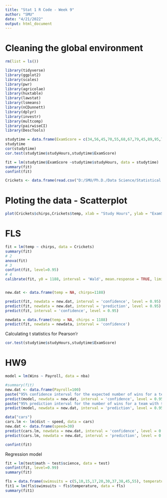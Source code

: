 ---
title: "Stat 1 R Code - Week 9"
author: "SMU"
date: "4/21/2022"
output: html_document
---

# Cleaning the global environment
```{r}
rm(list = ls())
```

```{r include = FALSE}
library(tidyverse)
library(ggplot2)
library(scales)
library(pwr)
library(agricolae)
library(huxtable)
library(lawstat)
library(lsmeans)
library(nCDunnett)
library(dplyr)
library(investr)
library(multcomp)
library(pairwiseCI)
library(DescTools)
```

```{r}
studytime = data.frame(ExamScore = c(34,56,45,70,55,68,67,79,45,89,95,78,94), studyHours = c(1,1,2,2,2,3,4,4,4,6,7,7,8))
studytime
cor(studytime)
cor.test(studytime$studyHours,studytime$ExamScore)

fit = lm(studytime$ExamScore ~studytime$studyHours, data = studytime)
summary(fit)
confint(fit)
```

```{r}
Crickets <- data.frame(read.csv("D:/SMU/Ph.D./Data Science/Statistical Foundation for Data Science/Assignment/Unit 10/Crickets.csv"))
```

# Ploting the data - Scatterplot
```{r}
plot(Crickets$chirps,Crickets$temp, xlab = "Study Hours", ylab = "ExamScore", main = "Study Time Analysis", pch = 15)
```

# FLS
```{r}
fit = lm(temp ~ chirps, data = Crickets)
summary(fit)
# 2
anova(fit)
# 3
confint(fit, level=0.95)
# 4
calibrate(fit, y0 = 1188, interval = 'Wald', mean.response = TRUE, limit = FALSE)


new.dat <- data.frame(temp = NA, chirps=1188)

predict(fit, newdata = new.dat, interval = 'confidence', level = 0.95)
predict(fit, newdata = new.dat, interval = 'prediction', level = 0.95)
predict(fit, interval = 'confidence', level = 0.95)
```

```{r}
newdata = data.frame(temp = NA, chirps = 1188)
predict(fit, newdata = newdata, interval = 'confidence')

```

Calculating t statistics for Pearson'r

```{r}
cor.test(studytime$studyHours,studytime$ExamScore)
```



# HW9

```{r}
model = lm(Wins ~ Payroll, data = nba)

#summary(fit)
new.dat <- data.frame(Payroll=100)
paste("95% confidence interval for the expected number of wins for a team with $100 million payroll")
predict(model, newdata = new.dat, interval = 'confidence', level = 0.95)
paste("95% prediction interval for the number of wins for a team with $100 million payroll")
predict(model, newdata = new.dat, interval = 'prediction', level = 0.95)
```

```{r}
data("cars")
cars.lm <- lm(dist ~ speed, data = cars)
new.dat <- data.frame(speed=30)
predict(cars.lm, newdata = new.dat, interval = 'confidence', level = 0.95)
predict(cars.lm, newdata = new.dat, interval = 'prediction', level = 0.95)
```

```{r}
confint(fit)
```

Regression model
```{r}
fit = lm(test$math ~ test$science, data = test)
confint(fit, level=0.99)
summary(fit)
```


```{r}
fls = data.frame(swimsuits = c(5,10,15,17,20,30,37,38,45,55), temperature = c(64,62,68,70,71,80,82,85,87,92)  )
fit1 = lm(fls$swimsuits ~ fls$temperature, data = fls)
summary(fit1)
```


